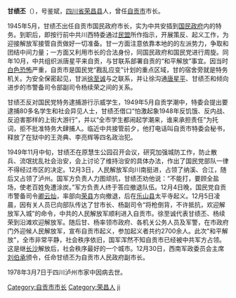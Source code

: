 {{Multiple issues |
{{POV|time=2015-01-03T04:46:16+00:00}}
{{Unreferenced|time=2015-01-03T04:50:52+00:00}} 
{{disputed}}
}}
'''甘绩丕'''（{{bd|1905年|11月12日|1978年||catIdx=G}}），号鉴斌，[[四川省|四川省]][[荣昌县|荣昌县]]人，曾任[[自贡市|自贡市]]市长。

1945年5月，甘绩丕出任自贡市国民政府市长，实为中共安插到[[国民政府|国民政府]]内的特务。到职后，即按行前中共川西特委通过[[民盟|民盟]]所作指示，开展策反、起义工作，为迎接解放军接管自贡做好一切准备。甘一方面注意依靠本地的的左派势力，争取和团结中间力量；一方面又利用市长的合法身份，同国民政府和国民党进行周旋。同年10月，中共组织派唐星平来自贡，与甘联系部署自贡的“和平解放”事宜。因当时[[白色恐怖|白色恐怖]]严重，自贡市是国民党“戡乱应变”计划的重点区域，甘的宿舍旁就是特务机关。为安全保密起见，甘派[[徐至诚|徐至诚]]与之联系，并让徐沟通[[唐星平|唐星平]]、甘绩丕和倾向进步的市警备司令部副司令杨续荣之间的关系。

甘绩丕反对国民党特务逮捕游行示威学生，1949年5月自贡学潮中，特委会提出要逮捕80多名学生和社会异见人士，甘绩丕借口“怕激起象1948年反饥饿、反内战、反迫害那样的上街大游行”，并以“全市学生都闹起学潮来，谁来承担责任”为托词，拒不批准特务大肆捕人。临近中共接管前夕，他打电话叫自贡市特委会秘书，释放了在狱中的王尧典、李亮辉等四名政治犯。

1949年11月中旬，甘绩丕在原慧生公园召开会议，研究加强城防工作，防止散兵、流氓扰乱社会治安，会上讨论了维持治安的具体办法，作出了国民党部队一律不得经过市区的决定。12月3日，人民解放军向川南挺进，占领了纳溪、合江，随后又占领了泸州。国军方负责人力图顽抗，甘绩丕劝他说：“不能打，要顾全盐场，使老百姓免遭涂炭。”军方负责人终于答应撤退队伍。12月4日晚，国民党自贡市警备司令[[卿云灿|卿云灿]]，率部向[[荣县|荣县]]方向撤退，后在[[乐山县_(清朝)|乐山县]]太平寺起义。12月5日凌晨，因有关人员已向部队传达了甘市长、杨副司令“将枪倒背，不许抵抗，欢迎解放军入城”的命令，中共的人民解放军顺利进入自贡市。徐至诚代表甘绩丕、杨续荣到沿滩欢迎解放军。随后甘、杨率领市政府、各机关公务人员及军警，在市政府门外迎候人民解放军，宣布自贡市起义，参加起义者共约2700余人。此次"和平解放"，全市非常平静，社会秩序依旧，国军浑然不知自贡市已经被中共军方占领。这是继[[长沙|长沙]]解放后，社会秩序最好的一个城市。12月30日，西南军政委员会主席[[刘伯承|刘伯承]]颁令，任命甘绩丕为自贡市人民政府副市长。

1978年3月7日于四川泸州市家中因病去世。

{{DEFAULTSORT:gan jipi}}
[[Category:自贡市市长|Category:自贡市市长]]
[[Category:荣昌人|Category:荣昌人]]
[[Category:甘姓|ji]]